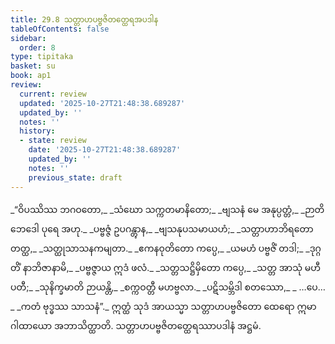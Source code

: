 ```yaml
---
title: 29.8 သတ္တာဟပဗ္ဗဇိတတ္ထေရအပဒါန
tableOfContents: false
sidebar:
  order: 8
type: tipitaka
basket: su
book: ap1
review:
  current: review
  updated: '2025-10-27T21:48:38.689287'
  updated_by: ''
  notes: ''
  history:
  - state: review
    date: '2025-10-27T21:48:38.689287'
    updated_by: ''
    notes: ''
    previous_state: draft
---
```



<ReviewStatus review={frontmatter.review} showDetails={true} />

<HypothesisAnnotation frontmatter={frontmatter} />

<DynamicBreadcrumb />

<Division number="33" book="ap1" e="ch" v="20" p="273">

<Paragraph number="3333" type="verses" book="ap1">
_“ဝိပဿိဿ ဘဂဝတော,_  
_သံဃော သက္ကတမာနိတော;_  
_ဗျသနံ မေ အနုပ္ပတ္တံ,_  
_ဉာတိဘေဒေါ ပုရေ အဟု._  

</Paragraph>

</Division>
<Division number="34" book="ap1" e="ch" v="20" p="273">

<Paragraph number="3334" type="verses" book="ap1">
_ပဗ္ဗဇ္ဇံ ဥပဂန္တွာန,_  
_ဗျသနုပသမာယဟံ;_  
_သတ္တာဟာဘိရတော တတ္ထ,_  
_သတ္ထုသာသနကမျတာ._  

</Paragraph>

</Division>
<Division number="35" book="ap1" e="ch" v="20" p="273">

<Paragraph number="3335" type="verses" book="ap1">
_ဧကနဝုတိတော ကပ္ပေ,_  
_ယမဟံ ပဗ္ဗဇိံ တဒါ;_  
_ဒုဂ္ဂတိံ နာဘိဇာနာမိ,_  
_ပဗ္ဗဇ္ဇာယ ဣဒံ ဖလံ._  

</Paragraph>

</Division>
<Division number="36" book="ap1" e="ch" v="20" p="274">

<Paragraph number="3336" type="verses" book="ap1">
_သတ္တသဋ္ဌိမှိတော ကပ္ပေ,_  
_သတ္တ အာသုံ မဟီပတီ;_  
_သုနိက္ခမာတိ ဉာယန္တိ,_  
_စက္ကဝတ္တီ မဟဗ္ဗလာ._  

</Paragraph>

</Division>
<Division number="37" book="ap1" e="ch" v="20" p="274">

<Paragraph number="3337" type="verses" book="ap1">
_ပဋိသမ္ဘိဒါ စတဿော,_  
_ …ပေ… _  
_ကတံ ဗုဒ္ဓဿ သာသနံ”._  

</Paragraph>

<Paragraph number="3338" book="ap1">
ဣတ္ထံ သုဒံ အာယသ္မာ သတ္တာဟပဗ္ဗဇိတော ထေရော ဣမာ ဂါထာယော အဘာသိတ္ထာတိ.

</Paragraph>
</Division>

<Paragraph number="3339" type="center" book="ap1">
သတ္တာဟပဗ္ဗဇိတတ္ထေရဿာပဒါနံ အဋ္ဌမံ.
</Paragraph>